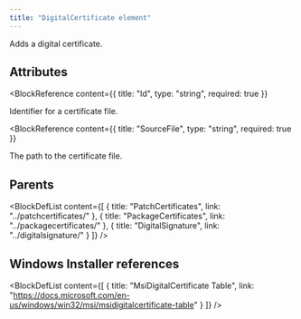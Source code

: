 ```yaml
---
title: "DigitalCertificate element"
---
```



Adds a digital certificate.


## Attributes

<BlockWrapper>

  <BlockReference
    content={{
      title: "Id",
      type: "string",
      required: true
    }}
  >
  Identifier for a certificate file.
  </BlockReference>

  <BlockReference
    content={{
      title: "SourceFile",
      type: "string",
      required: true
    }}
  >
  The path to the certificate file.
  </BlockReference>

</BlockWrapper>


## Parents

<BlockDefList content={[
    {
      title: "PatchCertificates",
      link: "../patchcertificates/"
    },
    {
      title: "PackageCertificates",
      link: "../packagecertificates/"
    },
    {
      title: "DigitalSignature",
      link: "../digitalsignature/"
    }
  ]}
/>

## Windows Installer references

<BlockDefList content={[
    {
      title: "MsiDigitalCertificate Table",
      link: "https://docs.microsoft.com/en-us/windows/win32/msi/msidigitalcertificate-table"
    }
  ]}
/>
